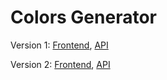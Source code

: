 

# Colors Generator

Version 1: [Frontend](/v1), [API](/api/v1/colors)

Version 2: [Frontend](/v2), [API](/api/v2/colors)
